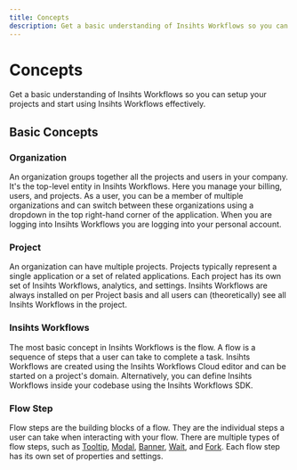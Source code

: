 ```yaml
---
title: Concepts
description: Get a basic understanding of Insihts Workflows so you can setup your projects and start using Insihts Workflows effectively.
---
```


# Concepts

Get a basic understanding of Insihts Workflows so you can setup your projects and start using Insihts Workflows effectively.

## Basic Concepts

### Organization

An organization groups together all the projects and users in your company. It's the top-level entity in Insihts Workflows. Here you manage your billing, users, and projects. As a user, you can be a member of multiple organizations and can switch between these organizations using a dropdown in the top right-hand corner of the application. When you are logging into Insihts Workflows you are logging into your personal account.

### Project

An organization can have multiple projects. Projects typically represent a single application or a set of related applications. Each project has its own set of Insihts Workflows, analytics, and settings. Insihts Workflows are always installed on per Project basis and all users can (theoretically) see all Insihts Workflows in the project.

### Insihts Workflows

The most basic concept in Insihts Workflows is the flow. A flow is a sequence of steps that a user can take to complete a task. Insihts Workflows are created using the Insihts Workflows Cloud editor and can be started on a project's domain. Alternatively, you can define Insihts Workflows inside your codebase using the Insihts Workflows SDK.

### Flow Step

Flow steps are the building blocks of a flow. They are the individual steps a user can take when interacting with your flow. There are multiple types of flow steps, such as [Tooltip](/step-types/tooltip), [Modal](/step-types/modal),
[Banner](/step-types/banner), [Wait](/step-types/wait), and [Fork](/step-types/fork). Each flow step has its own set of properties and settings.

